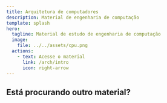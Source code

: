 ```yaml
---
title: Arquitetura de computadores
description: Material de engenharia de computação
template: splash
hero:
  tagline: Material de estudo de engenharia de computação
  image:
    file: ../../assets/cpu.png
  actions:
    - text: Acesse o material
      link: /arch/intro
      icon: right-arrow
---
```



## Está procurando outro material?

<CardGrid>
	<LinkCard 
      title="Arquitetura de computadores" 
      description="Do transistor à CPUs superescalares."
      href="https://firelink-library.github.io/arch"
    />
	<LinkCard 
      title="Sistemas operacionais" 
      description="Entenda como funciona o processo de boot e sistemas operacionais."
      href="https://firelink-library.github.io/os"
    />
	<LinkCard 
      title="Redes de computadores" 
      description="Como os computadores se comunicam? Como a web funciona? Entenda aqui."
      href="https://firelink-library.github.io/network"
    />
	<LinkCard 
      title="Inteligência artificial" 
      description="Compreenda como funcionam as redes neurais artificiais"
      href="https://firelink-library.github.io/deeplearning"
    />
	<LinkCard 
      title="Estruturas de dados" 
      description="Principais estruturas de dados e algoritmos"
      href="https://firelink-library.github.io/datastructure"
    />
	<LinkCard 
      title="Backend" 
      description="Material sobre construção de sistemas backend"
      href="https://firelink-library.github.io/devops"
    />
	<LinkCard 
      title="DevOps" 
      description="Ferramentas e técnicas de devops."
      href="https://firelink-library.github.io/devops"
    />
	<LinkCard 
      title="Mobile" 
      description="Desenvolvimento de aplicações mobile"
      href="https://firelink-library.github.io/mobile"
    />
</CardGrid>
